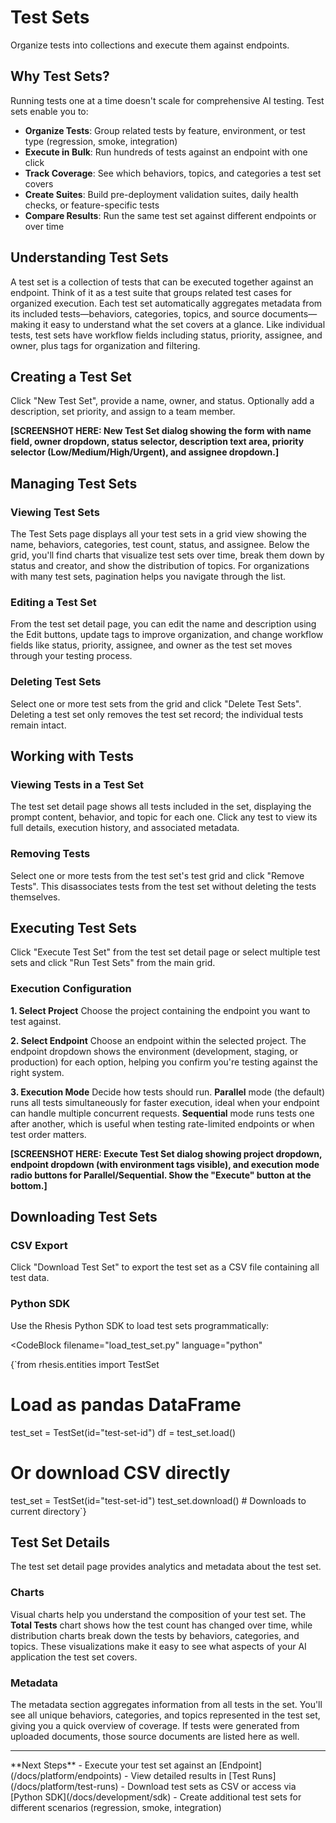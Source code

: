
# Test Sets

Organize tests into collections and execute them against endpoints.

## Why Test Sets?

Running tests one at a time doesn't scale for comprehensive AI testing. Test sets enable you to:

- **Organize Tests**: Group related tests by feature, environment, or test type (regression, smoke, integration)
- **Execute in Bulk**: Run hundreds of tests against an endpoint with one click
- **Track Coverage**: See which behaviors, topics, and categories a test set covers
- **Create Suites**: Build pre-deployment validation suites, daily health checks, or feature-specific tests
- **Compare Results**: Run the same test set against different endpoints or over time

## Understanding Test Sets

A test set is a collection of tests that can be executed together against an endpoint. Think of it as a test suite that groups related test cases for organized execution. Each test set automatically aggregates metadata from its included tests—behaviors, categories, topics, and source documents—making it easy to understand what the set covers at a glance. Like individual tests, test sets have workflow fields including status, priority, assignee, and owner, plus tags for organization and filtering.

## Creating a Test Set

Click "New Test Set", provide a name, owner, and status. Optionally add a description, set priority, and assign to a team member.

**[SCREENSHOT HERE: New Test Set dialog showing the form with name field, owner dropdown, status selector, description text area, priority selector (Low/Medium/High/Urgent), and assignee dropdown.]**

## Managing Test Sets

### Viewing Test Sets

The Test Sets page displays all your test sets in a grid view showing the name, behaviors, categories, test count, status, and assignee. Below the grid, you'll find charts that visualize test sets over time, break them down by status and creator, and show the distribution of topics. For organizations with many test sets, pagination helps you navigate through the list.

### Editing a Test Set

From the test set detail page, you can edit the name and description using the Edit buttons, update tags to improve organization, and change workflow fields like status, priority, assignee, and owner as the test set moves through your testing process.

### Deleting Test Sets

Select one or more test sets from the grid and click "Delete Test Sets". Deleting a test set only removes the test set record; the individual tests remain intact.

## Working with Tests

### Viewing Tests in a Test Set

The test set detail page shows all tests included in the set, displaying the prompt content, behavior, and topic for each one. Click any test to view its full details, execution history, and associated metadata.

### Removing Tests

Select one or more tests from the test set's test grid and click "Remove Tests". This disassociates tests from the test set without deleting the tests themselves.

## Executing Test Sets

Click "Execute Test Set" from the test set detail page or select multiple test sets and click "Run Test Sets" from the main grid.

### Execution Configuration

**1. Select Project**
Choose the project containing the endpoint you want to test against.

**2. Select Endpoint**
Choose an endpoint within the selected project. The endpoint dropdown shows the environment (development, staging, or production) for each option, helping you confirm you're testing against the right system.

**3. Execution Mode**
Decide how tests should run. **Parallel** mode (the default) runs all tests simultaneously for faster execution, ideal when your endpoint can handle multiple concurrent requests. **Sequential** mode runs tests one after another, which is useful when testing rate-limited endpoints or when test order matters.

**[SCREENSHOT HERE: Execute Test Set dialog showing project dropdown, endpoint dropdown (with environment tags visible), and execution mode radio buttons for Parallel/Sequential. Show the "Execute" button at the bottom.]**

## Downloading Test Sets

### CSV Export

Click "Download Test Set" to export the test set as a CSV file containing all test data.

### Python SDK

Use the Rhesis Python SDK to load test sets programmatically:

<CodeBlock
  filename="load_test_set.py"
  language="python"
>
{`from rhesis.entities import TestSet

# Load as pandas DataFrame
test_set = TestSet(id="test-set-id")
df = test_set.load()

# Or download CSV directly
test_set = TestSet(id="test-set-id")
test_set.download()  # Downloads to current directory`}
</CodeBlock>

## Test Set Details

The test set detail page provides analytics and metadata about the test set.

### Charts

Visual charts help you understand the composition of your test set. The **Total Tests** chart shows how the test count has changed over time, while distribution charts break down the tests by behaviors, categories, and topics. These visualizations make it easy to see what aspects of your AI application the test set covers.

### Metadata

The metadata section aggregates information from all tests in the set. You'll see all unique behaviors, categories, and topics represented in the test set, giving you a quick overview of coverage. If tests were generated from uploaded documents, those source documents are listed here as well.

---

<Callout type="default">
  **Next Steps** - Execute your test set against an [Endpoint](/docs/platform/endpoints) - View
  detailed results in [Test Runs](/docs/platform/test-runs) - Download test sets as CSV or access
  via [Python SDK](/docs/development/sdk) - Create additional test sets for different scenarios
  (regression, smoke, integration)
</Callout>
